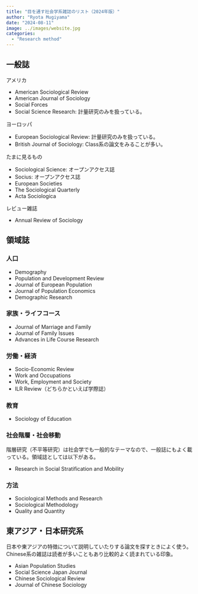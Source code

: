 ```yaml
---
title: "目を通す社会学系雑誌のリスト（2024年版）"
author: "Ryota Mugiyama"
date: "2024-08-11"
image: ../images/website.jpg
categories: 
  - "Research method"
---
```


## 一般誌

アメリカ

- American Sociological Review
- American Journal of Sociology
- Social Forces
- Social Science Research: 計量研究のみを扱っている。

ヨーロッパ

- European Sociological Review: 計量研究のみを扱っている。
- British Journal of Sociology: Class系の論文をみることが多い。

たまに見るもの

- Sociological Science: オープンアクセス誌
- Socius: オープンアクセス誌
- European Societies
- The Sociological Quarterly
- Acta Sociologica

レビュー雑誌

- Annual Review of Sociology

## 領域誌

### 人口

- Demography
- Population and Development Review
- Journal of European Population
- Journal of Population Economics
- Demographic Research

### 家族・ライフコース

- Journal of Marriage and Family
- Journal of Family Issues
- Advances in Life Course Research

### 労働・経済

- Socio-Economic Review
- Work and Occupations
- Work, Employment and Society
- ILR Review（どちらかといえば学際誌）

### 教育

- Sociology of Education

### 社会階層・社会移動

階層研究（不平等研究）は社会学でも一般的なテーマなので、一般誌にもよく載っている。領域誌としては以下がある。

- Research in Social Stratification and Mobility

### 方法

- Sociological Methods and Research
- Sociological Methodology
- Quality and Quantity

## 東アジア・日本研究系

日本や東アジアの特徴について説明していたりする論文を探すときによく使う。Chinese系の雑誌は読者が多いこともあり比較的よく読まれている印象。

- Asian Population Studies
- Social Science Japan Journal
- Chinese Sociological Review
- Journal of Chinese Sociology